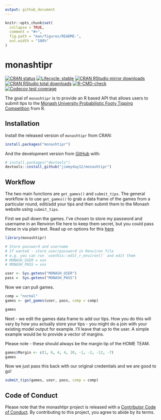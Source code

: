 ```yaml
---
output: github_document
---
```


<!-- README.md is generated from README.Rmd. Please edit that file -->

```r
knitr::opts_chunk$set(
  collapse = TRUE,
  comment = "#>",
  fig.path = "man/figures/README-",
  out.width = "100%"
)
```

# monashtipr

<!-- badges: start -->
[![CRAN status](https://www.r-pkg.org/badges/version/monashtipr)](https://CRAN.R-project.org/package=monashtipr)
[![Lifecycle: stable](https://img.shields.io/badge/lifecycle-stable-brightgreen.svg)](https://lifecycle.r-lib.org/articles/stages.html#stable)
[![CRAN RStudio mirror downloads](https://cranlogs.r-pkg.org/badges/monashtipr)](https://www.r-pkg.org/pkg/monashtipr)
[![CRAN RStudio total downloads](https://cranlogs.r-pkg.org/badges/grand-total/monashtipr)](https://www.r-pkg.org/pkg/monashtipr)
[![R-CMD-check](https://github.com/jimmyday12/monashtipr/workflows/R-CMD-check/badge.svg)](https://github.com/jimmyday12/monashtipr/actions)
[![Codecov test coverage](https://codecov.io/gh/jimmyday12/monash_tipr/branch/master/graph/badge.svg)](https://codecov.io/gh/jimmyday12/monash_tipr?branch=master)

<!-- badges: end -->

The goal of `monashtipr` is to provide an R based API that allows users to submit tips to the [Monash University Probabilistic Footy Tipping Competition](https://probabilistic-footy.monash.edu/~footy/) from R. 

## Installation

Install the released version of `monashtipr` from CRAN:

```r
install.packages("monashtipr")
```

And the development version from [GitHub](https://github.com/) with:

``` r
# install.packages("devtools")
devtools::install_github("jimmyday12/monashtipr")
```

## Workflow

The two main functions are `get_games()` and `submit_tips`. The general workflow is to use `get_games()` to grab a data frame of the games from a particular round, edit/add your tips and then submit them to the Monash website using `submit_tips`.

First we pull down the games. I've chosen to store my password and username in an Renviron file here to keep them secret, but you could pass these in via plain text. Read up on options for this [here](https://cran.r-project.org/web/packages/httr/vignettes/secrets.html)

```r
library(monashtipr)

# Store password and username
# If wanted - store user/password in Renviron file
# e.g. you can run `usethis::edit_r_environ()` and edit them
# MONASH_USER = xxx
# MONASH_PASS = xxx

user <- Sys.getenv("MONASH_USER")
pass =  Sys.getenv("MONASH_PASS")

```

Now we can pull games. 
```r
comp = "normal"
games <- get_games(user, pass, comp = comp)

games
```

Next - we edit the games data frame to add our tips. How you do this will vary by how you actually store your tips - you might do a join with your existing model output for example. I'll leave that up to the user. A simple example would be to provide a vector of margins. 

Please note - these should always be the margin tip of the HOME TEAM.

```r
games$Margin <- c(1, 6, 4, 4, 20, -1, -2, -12, -7)
games
```

Now we just pass this back with our original credentials and we are good to go! 

```r
submit_tips(games, user, pass, comp = comp)
```
## Code of Conduct

Please note that the monashtipr project is released with a [Contributor Code of Conduct](https://jimmyday12.github.io/monash_tipr/CODE_OF_CONDUCT.html). By contributing to this project, you agree to abide by its terms.
